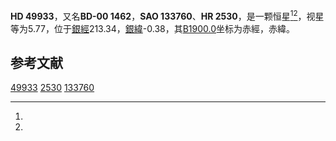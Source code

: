 {{Starbox begin
| name = HD 49933
}}
{{Starbox observe
| epoch = [[J2000.0|J2000.0]]
| constell = {{星座名待查}}<ref name=SIMBAD>{{cite web
 | url=http://simbad.u-strasbg.fr/simbad/sim-id?Ident=HR+2530
 | title =Pulsating variable Star
 | publisher=Centre de Données astronomiques de Strasbourg
 | work=SIMBAD
 | accessdate=2012-07-13}}</ref><ref name=DATA>{{cite web
 | url=http://vizier.u-strasbg.fr/viz-bin/VizieR-5?-out.add=.&-source=5050&-corr=PK=HR&-out.max=9999&HR=2530
 | title=VizieR Detailed Page
 | accessdate=2012-07-13
 | archive-date=2016-03-05
 | archive-url=https://web.archive.org/web/20160305012251/http://vizier.u-strasbg.fr/viz-bin/VizieR-5?-out.add=.&-source=5050&-corr=PK=HR&-out.max=9999&HR=2530
 | dead-url=no
 }}</ref>
| 星官 = 
| ra = {{RA|6|50|49.9}}<ref name=SIMBAD /><ref name=DATA />
| dec = {{DEC|-0|32|27}}<ref name=SIMBAD /><ref name=DATA />
| appmag_v = 5.77<ref name=SIMBAD /><ref name=DATA />
}}
{{Starbox character
| class = F2V<ref name=SIMBAD /><ref name=DATA />
| b-v = 0.39<ref name=SIMBAD /><ref name=DATA />
| u-b = -0.07<ref name=SIMBAD /><ref name=DATA />
| r-i = <ref name=SIMBAD /><ref name=DATA />
| variable = 
}}
{{Starbox astrometry
| radial_v = -0.07
| prop_mo_ra = -15
| parallax = 0.036
| p_error = 
}}
{{Starbox catalog
| names =BD-00 1462，[[SAO星表|SAO]] 133760，[[HD星表|HD]] 49933，[[HR星表|HR]] 2530}}
{{Starbox reference |Simbad=HR+2530}}
{{Starbox end}}

'''HD 49933'''，又名'''BD-00 1462'''，'''SAO 133760'''、'''HR 2530'''，是一颗恒星<ref name=SIMBAD /><ref name=DATA />，视星等为5.77，位于[[銀道座標系|銀經]]213.34，[[銀道座標系|銀緯]]-0.38，其[[B1900.0|B1900.0]]坐标为赤經{{RA|6|45|43.4}}，赤緯{{DEC|-0|-0.38|10}}。

== 参考文献 ==
{{reflist}}

{{star-stub}}

[[Category:HD和HDE天體|49933]]
[[Category:HR天體|2530]]
[[Category:SAO天體|133760]]